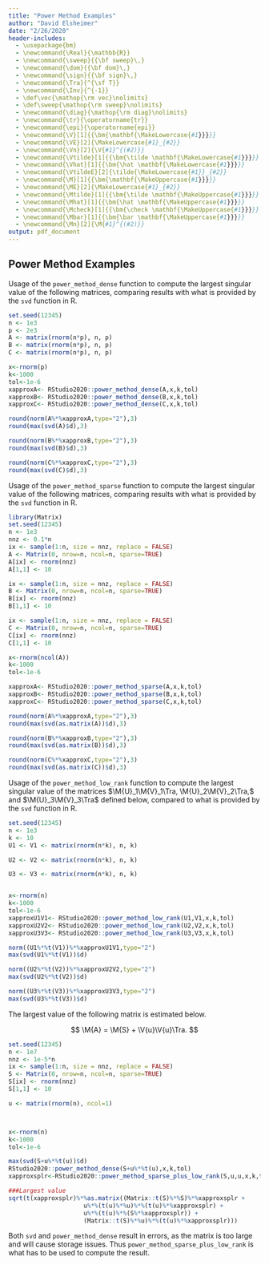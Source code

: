 ```yaml
---
title: "Power Method Examples"
author: "David Elsheimer"
date: "2/26/2020"
header-includes:
  - \usepackage{bm}
  - \newcommand{\Real}{\mathbb{R}}
  - \newcommand{\sweep}{{\bf sweep}\,}
  - \newcommand{\dom}{{\bf dom}\,}
  - \newcommand{\sign}{{\bf sign}\,}
  - \newcommand{\Tra}{^{\sf T}} 
  - \newcommand{\Inv}{^{-1}}
  - \def\vec{\mathop{\rm vec}\nolimits}
  - \def\sweep{\mathop{\rm sweep}\nolimits}
  - \newcommand{\diag}{\mathop{\rm diag}\nolimits}
  - \newcommand{\tr}{\operatorname{tr}}
  - \newcommand{\epi}{\operatorname{epi}}
  - \newcommand{\V}[1]{{\bm{\mathbf{\MakeLowercase{#1}}}}} 
  - \newcommand{\VE}[2]{\MakeLowercase{#1}_{#2}} 
  - \newcommand{\Vn}[2]{\V{#1}^{(#2)}} 
  - \newcommand{\Vtilde}[1]{{\bm{\tilde \mathbf{\MakeLowercase{#1}}}}}
  - \newcommand{\Vhat}[1]{{\bm{\hat \mathbf{\MakeLowercase{#1}}}}} 
  - \newcommand{\VtildeE}[2]{\tilde{\MakeLowercase{#1}}_{#2}}
  - \newcommand{\M}[1]{{\bm{\mathbf{\MakeUppercase{#1}}}}}
  - \newcommand{\ME}[2]{\MakeLowercase{#1}_{#2}} 
  - \newcommand{\Mtilde}[1]{{\bm{\tilde \mathbf{\MakeUppercase{#1}}}}} 
  - \newcommand{\Mhat}[1]{{\bm{\hat \mathbf{\MakeUppercase{#1}}}}} 
  - \newcommand{\Mcheck}[1]{{\bm{\check \mathbf{\MakeUppercase{#1}}}}} 
  - \newcommand{\Mbar}[1]{{\bm{\bar \mathbf{\MakeUppercase{#1}}}}} 
  - \newcommand{\Mn}[2]{\M{#1}^{(#2)}} 
output: pdf_document
---
```




## Power Method Examples

Usage of the `power_method_dense` function to compute the largest singular value of the following matrices, comparing results with what is provided by the `svd` function in R. 

```r
set.seed(12345)
n <- 1e3
p <- 2e3
A <- matrix(rnorm(n*p), n, p)
B <- matrix(rnorm(n*p), n, p)
C <- matrix(rnorm(n*p), n, p)

x<-rnorm(p)
k<-1000
tol<-1e-6
xapproxA<- RStudio2020::power_method_dense(A,x,k,tol)
xapproxB<- RStudio2020::power_method_dense(B,x,k,tol)
xapproxC<- RStudio2020::power_method_dense(C,x,k,tol)

round(norm(A%*%xapproxA,type="2"),3)
round(max(svd(A)$d),3)

round(norm(B%*%xapproxB,type="2"),3)
round(max(svd(B)$d),3)

round(norm(C%*%xapproxC,type="2"),3)
round(max(svd(C)$d),3)
```

Usage of the `power_method_sparse` function to compute the largest singular value of the following matrices, comparing results with what is provided by the `svd` function in R. 

```r
library(Matrix)
set.seed(12345)
n <- 1e3
nnz <- 0.1*n
ix <- sample(1:n, size = nnz, replace = FALSE)
A <- Matrix(0, nrow=n, ncol=n, sparse=TRUE)
A[ix] <- rnorm(nnz)
A[1,1] <- 10

ix <- sample(1:n, size = nnz, replace = FALSE)
B <- Matrix(0, nrow=n, ncol=n, sparse=TRUE)
B[ix] <- rnorm(nnz)
B[1,1] <- 10

ix <- sample(1:n, size = nnz, replace = FALSE)
C <- Matrix(0, nrow=n, ncol=n, sparse=TRUE)
C[ix] <- rnorm(nnz)
C[1,1] <- 10

x<-rnorm(ncol(A))
k<-1000
tol<-1e-6

xapproxA<- RStudio2020::power_method_sparse(A,x,k,tol)
xapproxB<- RStudio2020::power_method_sparse(B,x,k,tol)
xapproxC<- RStudio2020::power_method_sparse(C,x,k,tol)

round(norm(A%*%xapproxA,type="2"),3)
round(max(svd(as.matrix(A))$d),3)

round(norm(B%*%xapproxB,type="2"),3)
round(max(svd(as.matrix(B))$d),3)

round(norm(C%*%xapproxC,type="2"),3)
round(max(svd(as.matrix(C))$d),3)
```

\newpage

Usage of the `power_method_low_rank` function to compute the largest singular value of the matrices $\M{U}_1\M{V}_1\Tra, \M{U}_2\M{V}_2\Tra,$ and $\M{U}_3\M{V}_3\Tra$ defined below, compared to what is provided by the `svd` function in R. 

```r
set.seed(12345)
n <- 1e3
k <- 10
U1 <- V1 <- matrix(rnorm(n*k), n, k)

U2 <- V2 <- matrix(rnorm(n*k), n, k)

U3 <- V3 <- matrix(rnorm(n*k), n, k)


x<-rnorm(n)
k<-1000
tol<-1e-6
xapproxU1V1<- RStudio2020::power_method_low_rank(U1,V1,x,k,tol)
xapproxU2V2<- RStudio2020::power_method_low_rank(U2,V2,x,k,tol)
xapproxU3V3<- RStudio2020::power_method_low_rank(U3,V3,x,k,tol)

norm((U1%*%t(V1))%*%xapproxU1V1,type="2")
max(svd(U1%*%t(V1))$d)

norm((U2%*%t(V2))%*%xapproxU2V2,type="2")
max(svd(U2%*%t(V2))$d)

norm((U3%*%t(V3))%*%xapproxU3V3,type="2")
max(svd(U3%*%t(V3))$d)
```

The largest value of the following matrix is estimated below.

$$
\M{A} = \M{S} + \V{u}\V{u}\Tra.
$$

```r
set.seed(12345)
n <- 1e7
nnz <- 1e-5*n
ix <- sample(1:n, size = nnz, replace = FALSE)
S <- Matrix(0, nrow=n, ncol=n, sparse=TRUE)
S[ix] <- rnorm(nnz)
S[1,1] <- 10

u <- matrix(rnorm(n), ncol=1)



x<-rnorm(n)
k<-1000
tol<-1e-6

max(svd(S+u%*%t(u))$d)
RStudio2020::power_method_dense(S+u%*%t(u),x,k,tol)
xapproxsplr<-RStudio2020::power_method_sparse_plus_low_rank(S,u,u,x,k,tol)

###Largest value
sqrt(t(xapproxsplr)%*%as.matrix((Matrix::t(S)%*%S)%*%xapproxsplr +
                     u%*%(t(u)%*%u)%*%(t(u)%*%xapproxsplr) +
                     u%*%(t(u)%*%(S%*%xapproxsplr)) +
                     (Matrix::t(S)%*%u)%*%(t(u)%*%xapproxsplr)))

```


Both `svd` and `power_method_dense` result in errors, as the matrix is too large and will cause storage issues. Thus `power_method_sparse_plus_low_rank` is what has to be used to compute the result.

